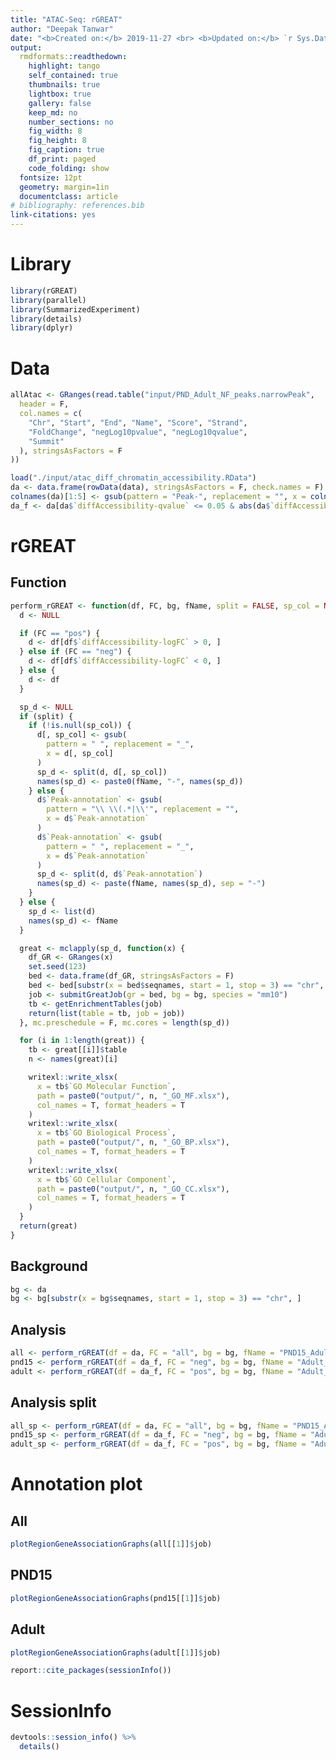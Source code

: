 ```yaml
---
title: "ATAC-Seq: rGREAT"
author: "Deepak Tanwar"
date: "<b>Created on:</b> 2019-11-27 <br> <b>Updated on:</b> `r Sys.Date()`"
output:
  rmdformats::readthedown:
    highlight: tango
    self_contained: true
    thumbnails: true
    lightbox: true
    gallery: false
    keep_md: no
    number_sections: no
    fig_width: 8
    fig_height: 8
    fig_caption: true
    df_print: paged
    code_folding: show
  fontsize: 12pt
  geometry: margin=1in
  documentclass: article
# bibliography: references.bib
link-citations: yes
---
```


# Library
```r
library(rGREAT)
library(parallel)
library(SummarizedExperiment)
library(details)
library(dplyr)
```

# Data

```r
allAtac <- GRanges(read.table("input/PND_Adult_NF_peaks.narrowPeak",
  header = F,
  col.names = c(
    "Chr", "Start", "End", "Name", "Score", "Strand",
    "FoldChange", "negLog10pvalue", "negLog10qvalue",
    "Summit"
  ), stringsAsFactors = F
))

load("./input/atac_diff_chromatin_accessibility.RData")
da <- data.frame(rowData(data), stringsAsFactors = F, check.names = F)
colnames(da)[1:5] <- gsub(pattern = "Peak-", replacement = "", x = colnames(da)[1:5])
da_f <- da[da$`diffAccessibility-qvalue` <= 0.05 & abs(da$`diffAccessibility-logFC`) >= 1, ]
```

# rGREAT

## Function
```r
perform_rGREAT <- function(df, FC, bg, fName, split = FALSE, sp_col = NULL) {
  d <- NULL

  if (FC == "pos") {
    d <- df[df$`diffAccessibility-logFC` > 0, ]
  } else if (FC == "neg") {
    d <- df[df$`diffAccessibility-logFC` < 0, ]
  } else {
    d <- df
  }

  sp_d <- NULL
  if (split) {
    if (!is.null(sp_col)) {
      d[, sp_col] <- gsub(
        pattern = " ", replacement = "_",
        x = d[, sp_col]
      )
      sp_d <- split(d, d[, sp_col])
      names(sp_d) <- paste0(fName, "-", names(sp_d))
    } else {
      d$`Peak-annotation` <- gsub(
        pattern = "\\ \\(.*|\\'", replacement = "",
        x = d$`Peak-annotation`
      )
      d$`Peak-annotation` <- gsub(
        pattern = " ", replacement = "_",
        x = d$`Peak-annotation`
      )
      sp_d <- split(d, d$`Peak-annotation`)
      names(sp_d) <- paste(fName, names(sp_d), sep = "-")
    }
  } else {
    sp_d <- list(d)
    names(sp_d) <- fName
  }

  great <- mclapply(sp_d, function(x) {
    df_GR <- GRanges(x)
    set.seed(123)
    bed <- data.frame(df_GR, stringsAsFactors = F)
    bed <- bed[substr(x = bed$seqnames, start = 1, stop = 3) == "chr", ]
    job <- submitGreatJob(gr = bed, bg = bg, species = "mm10")
    tb <- getEnrichmentTables(job)
    return(list(table = tb, job = job))
  }, mc.preschedule = F, mc.cores = length(sp_d))

  for (i in 1:length(great)) {
    tb <- great[[i]]$table
    n <- names(great)[i]

    writexl::write_xlsx(
      x = tb$`GO Molecular Function`,
      path = paste0("output/", n, "_GO_MF.xlsx"),
      col_names = T, format_headers = T
    )
    writexl::write_xlsx(
      x = tb$`GO Biological Process`,
      path = paste0("output/", n, "_GO_BP.xlsx"),
      col_names = T, format_headers = T
    )
    writexl::write_xlsx(
      x = tb$`GO Cellular Component`,
      path = paste0("output/", n, "_GO_CC.xlsx"),
      col_names = T, format_headers = T
    )
  }
  return(great)
}
```

## Background
```r
bg <- da
bg <- bg[substr(x = bg$seqnames, start = 1, stop = 3) == "chr", ]
```


## Analysis
```r
all <- perform_rGREAT(df = da, FC = "all", bg = bg, fName = "PND15_Adult", split = F)
pnd15 <- perform_rGREAT(df = da_f, FC = "neg", bg = bg, fName = "Adult_Negative", split = F)
adult <- perform_rGREAT(df = da_f, FC = "pos", bg = bg, fName = "Adult_Positive", split = F)
```

## Analysis split
```r
all_sp <- perform_rGREAT(df = da, FC = "all", bg = bg, fName = "PND15_Adult", split = T, sp_col = "Peak-class")
pnd15_sp <- perform_rGREAT(df = da_f, FC = "neg", bg = bg, fName = "Adult_Negative", split = T, sp_col = "Peak-class")
adult_sp <- perform_rGREAT(df = da_f, FC = "pos", bg = bg, fName = "Adult_Positive", split = T, sp_col = "Peak-class")
```


<!-- ## Analysis split -->
<!-- ```{r 20191118-rGREAT-6, eval = T} -->
<!-- all_sp <- perform_rGREAT(df = da, FC = "all", bg = bg, fName = "PND15_Adult", split = T) -->
<!-- pnd15_sp <- perform_rGREAT(df = da_f, FC = "neg", bg = bg, fName = "Adult_Negative", split = T) -->
<!-- adult_sp <- perform_rGREAT(df = da_f, FC = "pos", bg = bg, fName = "Adult_Positive", split = T) -->
<!-- ``` -->



# Annotation plot

## All
```r
plotRegionGeneAssociationGraphs(all[[1]]$job)
```


## PND15
```r
plotRegionGeneAssociationGraphs(pnd15[[1]]$job)
```

## Adult
```r
plotRegionGeneAssociationGraphs(adult[[1]]$job)
```


```r
report::cite_packages(sessionInfo())
```

# SessionInfo
```r
devtools::session_info() %>% 
  details()
```

